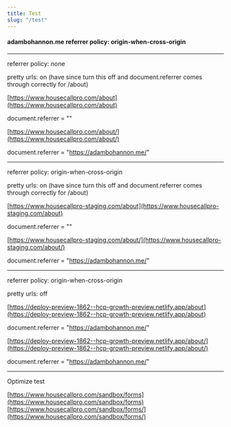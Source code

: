 ```yaml
---
title: Test
slug: "/test"
---
```


#### adambohannon.me referrer policy: origin-when-cross-origin

---

referrer policy: none

pretty urls: on (have since turn this off and document.referrer comes through correctly for /about)

[https://www.housecallpro.com/about](https://www.housecallpro.com/about)

document.referrer = ""

[https://www.housecallpro.com/about/](https://www.housecallpro.com/about/)

document.referrer = "https://adambohannon.me/"

---

referrer policy: origin-when-cross-origin

pretty urls: on (have since turn this off and document.referrer comes through correctly for /about)

[https://www.housecallpro-staging.com/about](https://www.housecallpro-staging.com/about)

document.referrer = ""

[https://www.housecallpro-staging.com/about/](https://www.housecallpro-staging.com/about/)

document.referrer = "https://adambohannon.me/"

---

referrer policy: origin-when-cross-origin

pretty urls: off

[https://deploy-preview-1862--hcp-growth-preview.netlify.app/about](https://deploy-preview-1862--hcp-growth-preview.netlify.app/about)

document.referrer = "https://adambohannon.me/"

[https://deploy-preview-1862--hcp-growth-preview.netlify.app/about/](https://deploy-preview-1862--hcp-growth-preview.netlify.app/about/)

document.referrer = "https://adambohannon.me/"

---

Optimize test

[https://www.housecallpro.com/sandbox/forms](https://www.housecallpro.com/sandbox/forms)
[https://www.housecallpro.com/sandbox/forms/](https://www.housecallpro.com/sandbox/forms/)
